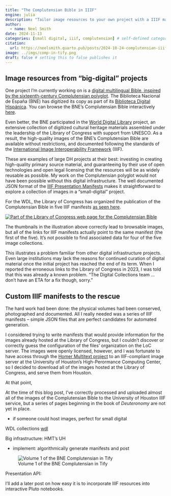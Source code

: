 ```yaml
---
title: "The Complutensian Bible in IIIF"
engine: julia
description: "Tailor image resources to your own project with a IIIF manifest."
author:
  - name: Neel Smith
date: 2024-11-13
categories: [small digital, iiif, complutensian] # self-defined categories
citation: 
  url: https://neelsmith.quarto.pub/posts/2024-10-24-complutensian-iiif/ 
image: ../imgs/comp-in-tify.png
draft: false # setting this to false publishes it
---
```



## Image resources from "big-digital" projects

One project I'm currently working on is a [digital multilingual Bible, inspired by the sixteenth-century Complutensian polyglot](https://neelsmith.quarto.pub/digitalcomplutensian/). The Biblioteca Nacional de España (BNE) has digitized its copy as part of its [Biblioteca Digital Hispánica](https://bdh.bne.es/bnesearch/Inicio.do). You can browse the BNE's Complutensian Bible interactively [here](http://bdh-rd.bne.es/viewer.vm?id=0000050739&page=1).  

Even better, the BNE participated in the [World Digital Library](https://www.loc.gov/collections/world-digital-library/about-this-collection/) project, an extensive collection of digitized cultural heritage materials assembled under the leadership of the Library of Congress with support from UNESCO. As a result, the high-quality images of the BNE's Complutensian Bible are available without restrictions, and documented following the standards of the [International Image Interoperability Framework](https://iiif.io) (IIIF). 

These are examples of large DH projects at their best: investing in creating high-quality primary source material, and guaranteeing by their use of open technologies and open legal licensing that the resources will be as widely reusable as possible. My work on the Complutensian polyglot would not have been possible without this digital infrastructure. The well documented JSON format of the [IIIF Presentation Manifests](https://iiif.io/api/presentation/3.0/) makes it straightforward to explore a collection of images in a "small-digital" project.





For the WDL, the Library of Congress has organized the publication of the Complutensian Bible in five IIIF manifests [as seen here](https://www.loc.gov/item/2021666855/).
 


[![Part of the Library of Congress web page for the Complutensian Bible](./LoC.png)](https://www.loc.gov/item/2021666855)

 The thumbnails in the illustration above correctly lead to browsable images, but all of the links for IIIF manifests actually point to the same manifest (the first of the five). It's not possible to find associated data for four of the five image collections.


This illustrates a problem familiar from other digital infrastructure projects. Even large institutions may lack the reasons for continued curation of digital material once the initial project has reached the end of its term.  When I reported the erroneous links to the Library of Congress in 2023, I was told that this was already a known problem. "The Digital Collections team ... don't have an ETA for a fix though, sorry."


## Custom IIIF manifests to the rescue

The hard work had been done: the physical volumes had been conserved, photographed and documented.  All I really needed was a series of IIIF manifests --  simple JSON files that are perfect candidates for automated generation.

I considered trying to write manifests that would provide information for the images already hosted at the Library of Congress, but I couldn't discover or correctly guess the configuration of the files' organization on the LoC server.  The images were openly licensed, however, and I was fortunate to have access through the [Homer Multitext project](https://neelsmith.quarto.pub/hmt/) to an IIIF-compliant image server at the University of Houston's High-Perormance Computing Center, so I decided to download all of the images hosted at the Library of Congress, and serve them from Houston.

At that point, 

:::{.callout-caution title="Caution: work in progress"}
At the time of this blog post, I've correctly processed and uploaded almost all of the images of the Complutensian Bible to the University of Houston IIIF service, but a series of pages beginning in the book of *Deuteronomy* are not yet in place.
:::


- if someone could host images, perfect for small digital

WDL collections
[wdl]()

Big infrastructure: HMT's UH

- implement: algorithmically generate manifests and post



![Volume 1 of the BNE Complutensian in Tify](./complutensian-iiif.png)

Presentation API:


I'll add a later post on how easy it is to incorporate IIIF resources into interactive Pluto notebooks.